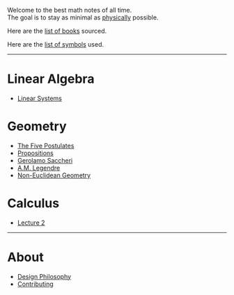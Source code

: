 Welcome to the best math notes of all time.  
The goal is to stay as minimal as [physically][physics] possible.

Here are the [list of books](/books) sourced.

Here are the [list of symbols](/symbols) used.

---

# Linear Algebra

* [Linear Systems](/la/linear-systems)

# Geometry

* [The Five Postulates](/gm/postulates)
* [Propositions](/gm/propositions)
* [Gerolamo Saccheri](/gm/gerolamo-saccheri)
* [A.M. Legendre](/gm/legendre)
* [Non-Euclidean Geometry](/gm/non-euclidean-geometry)

# Calculus

* [Lecture 2](/cl/2)

---

# About

* [Design Philosophy](/design)  
* [Contributing](/contributing)

[physics]: /physics
